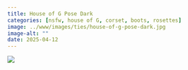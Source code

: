 ```yaml
---
title: House of G Pose Dark
categories: [nsfw, house of G, corset, boots, rosettes]
image: ../www/images/ties/house-of-g-pose-dark.jpg
image-alt: ""
date: 2025-04-12
---
```



![](../www/images/ties/house-of-g-pose-dark.jpg)


